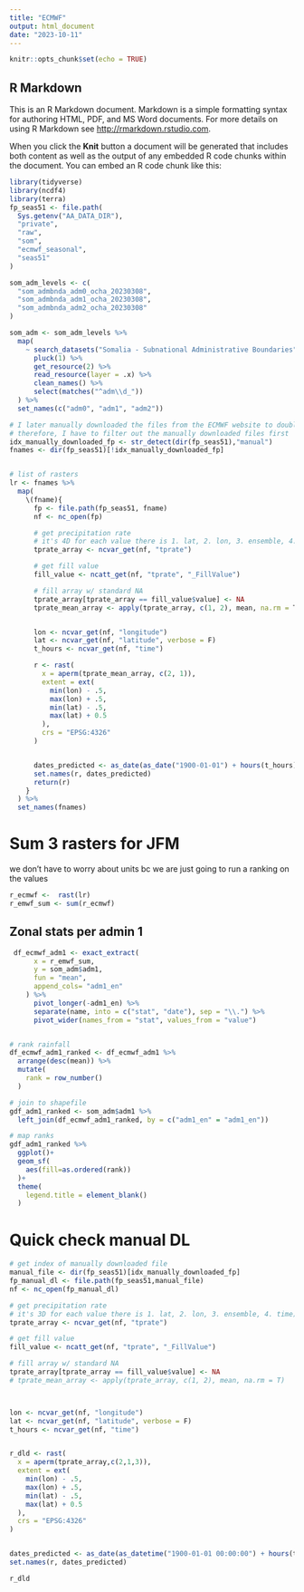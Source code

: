 ```yaml
---
title: "ECMWF"
output: html_document
date: "2023-10-11"
---
```


```r
knitr::opts_chunk$set(echo = TRUE)
```

## R Markdown

This is an R Markdown document. Markdown is a simple formatting syntax for authoring HTML, PDF, and MS Word documents. For more details on using R Markdown see <http://rmarkdown.rstudio.com>.

When you click the **Knit** button a document will be generated that includes both content as well as the output of any embedded R code chunks within the document. You can embed an R code chunk like this:

```r
library(tidyverse)
library(ncdf4)
library(terra)
fp_seas51 <- file.path(
  Sys.getenv("AA_DATA_DIR"),
  "private",
  "raw",
  "som",
  "ecmwf_seasonal",
  "seas51"
)

som_adm_levels <- c(
  "som_admbnda_adm0_ocha_20230308",
  "som_admbnda_adm1_ocha_20230308",
  "som_admbnda_adm2_ocha_20230308"
)

som_adm <- som_adm_levels %>%
  map(
    ~ search_datasets("Somalia - Subnational Administrative Boundaries") %>%
      pluck(1) %>%
      get_resource(2) %>%
      read_resource(layer = .x) %>%
      clean_names() %>%
      select(matches("^adm\\d_"))
  ) %>%
  set_names(c("adm0", "adm1", "adm2"))
```




```r

# I later manually downloaded the files from the ECMWF website to double check
# therefore, I have to filter out the manually downloaded files first
idx_manually_downloaded_fp <- str_detect(dir(fp_seas51),"manual")
fnames <- dir(fp_seas51)[!idx_manually_downloaded_fp]


# list of rasters
lr <- fnames %>%
  map(
    \(fname){
      fp <- file.path(fp_seas51, fname)
      nf <- nc_open(fp)

      # get precipitation rate
      # it's 4D for each value there is 1. lat, 2. lon, 3. ensemble, 4. time)
      tprate_array <- ncvar_get(nf, "tprate")

      # get fill value
      fill_value <- ncatt_get(nf, "tprate", "_FillValue")

      # fill array w/ standard NA
      tprate_array[tprate_array == fill_value$value] <- NA
      tprate_mean_array <- apply(tprate_array, c(1, 2), mean, na.rm = T)


      lon <- ncvar_get(nf, "longitude")
      lat <- ncvar_get(nf, "latitude", verbose = F)
      t_hours <- ncvar_get(nf, "time")

      r <- rast(
        x = aperm(tprate_mean_array, c(2, 1)),
        extent = ext(
          min(lon) - .5,
          max(lon) + .5,
          min(lat) - .5,
          max(lat) + 0.5
        ),
        crs = "EPSG:4326"
      )


      dates_predicted <- as_date(as_date("1900-01-01") + hours(t_hours))
      set.names(r, dates_predicted)
      return(r)
    }
  ) %>%
  set_names(fnames)

```

# Sum 3 rasters for JFM

we don't have to worry about units bc we are just going to run a ranking on the values

```r
r_ecmwf <-  rast(lr)
r_emwf_sum <- sum(r_ecmwf)
```

## Zonal stats per admin 1

```r
 df_ecmwf_adm1 <- exact_extract(
      x = r_emwf_sum,
      y = som_adm$adm1,
      fun = "mean",
      append_cols= "adm1_en"
    ) %>%
      pivot_longer(-adm1_en) %>%
      separate(name, into = c("stat", "date"), sep = "\\.") %>%
      pivot_wider(names_from = "stat", values_from = "value") 


# rank rainfall
df_ecmwf_adm1_ranked <- df_ecmwf_adm1 %>% 
  arrange(desc(mean)) %>% 
  mutate(
    rank = row_number()
  )

# join to shapefile
gdf_adm1_ranked <- som_adm$adm1 %>% 
  left_join(df_ecmwf_adm1_ranked, by = c("adm1_en" = "adm1_en")) 

# map ranks
gdf_adm1_ranked %>% 
  ggplot()+
  geom_sf(
    aes(fill=as.ordered(rank))
  )+
  theme(
    legend.title = element_blank()
  )

```


# Quick check manual DL

```r
# get index of manually downloaded file
manual_file <- dir(fp_seas51)[idx_manually_downloaded_fp]
fp_manual_dl <- file.path(fp_seas51,manual_file)
nf <- nc_open(fp_manual_dl)

# get precipitation rate
# it's 3D for each value there is 1. lat, 2. lon, 3. ensemble, 4. time)
tprate_array <- ncvar_get(nf, "tprate")

# get fill value
fill_value <- ncatt_get(nf, "tprate", "_FillValue")

# fill array w/ standard NA
tprate_array[tprate_array == fill_value$value] <- NA
# tprate_mean_array <- apply(tprate_array, c(1, 2), mean, na.rm = T)



lon <- ncvar_get(nf, "longitude")
lat <- ncvar_get(nf, "latitude", verbose = F)
t_hours <- ncvar_get(nf, "time")


r_dld <- rast(
  x = aperm(tprate_array,c(2,1,3)),
  extent = ext(
    min(lon) - .5,
    max(lon) + .5,
    min(lat) - .5,
    max(lat) + 0.5
  ),
  crs = "EPSG:4326"
)


dates_predicted <- as_date(as_datetime("1900-01-01 00:00:00") + hours(t_hours))
set.names(r, dates_predicted)

r_dld      
```
